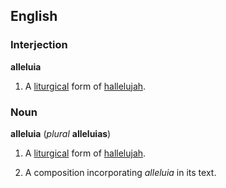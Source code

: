 ==English==
===Interjection===
'''alleluia'''

# A [[liturgical]] form of [[hallelujah]].

===Noun===
'''alleluia''' (''plural'' '''alleluias''')

#A [[liturgical]] form of [[hallelujah]].
# {{music}} A composition incorporating ''alleluia'' in its text.